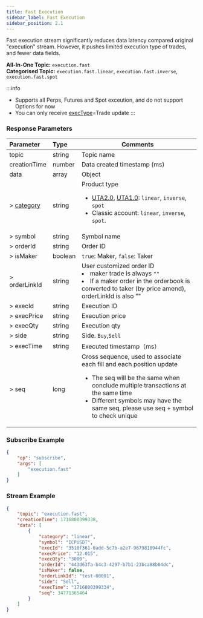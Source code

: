 ```yaml
---
title: Fast Execution
sidebar_label: Fast Execution
sidebar_position: 2.1
---
```


Fast execution stream significantly reduces data latency compared original "execution" stream. However, it pushes limited 
execution type of trades, and fewer data fields.

**All-In-One Topic:** `execution.fast`<br/>
**Categorised Topic:** `execution.fast.linear`, `execution.fast.inverse`, `execution.fast.spot`<br/>

:::info
* Supports all Perps, Futures and Spot exceution, and do not support Options for now
* You can only receive [execType](../../enum#exectype)=Trade update
:::

### Response Parameters
| Parameter | Type | Comments|
|:----- |:-----|----- |
|topic |string |Topic name |
|creationTime |number |Data created timestamp (ms) |
|data |array |Object |
|> [category](../../enum#category) | string  | Product type <ul><li>[UTA2.0](../../acct-mode#uta-20), [UTA1.0](../../acct-mode#uta-10): `linear`, `inverse`, `spot`</li><li>Classic account: `linear`, `inverse`, `spot`.</li></ul>|
|> symbol |string   |Symbol name |
|> orderId |string |Order ID |
|> isMaker |boolean |`true`: Maker, `false`: Taker |
|> orderLinkId |string |User customized order ID <li>maker trade is always `""`</li><li>If a maker order in the orderbook is converted to taker (by price amend), orderLinkId is also ""</li> |
|> execId |string |Execution ID |
|> execPrice |string |Execution price |
|> execQty |string |Execution qty |
|> side |string |Side. `Buy`,`Sell` |
|> execTime |string |Executed timestamp（ms） |
|> seq |long |Cross sequence, used to associate each fill and each position update<ul><li>The seq will be the same when conclude multiple transactions at the same time</li><li>Different symbols may have the same seq, please use seq + symbol to check unique</li></ul>|

### Subscribe Example
```json
{
    "op": "subscribe",
    "args": [
        "execution.fast"
    ]
}
```

### Stream Example

```json
{
    "topic": "execution.fast",
    "creationTime": 1716800399338,
    "data": [
        {
            "category": "linear",
            "symbol": "ICPUSDT",
            "execId": "3510f361-0add-5c7b-a2e7-9679810944fc",
            "execPrice": "12.015",
            "execQty": "3000",
            "orderId": "443d63fa-b4c3-4297-b7b1-23bca88b04dc",
            "isMaker": false,
            "orderLinkId": "test-00001",
            "side": "Sell",
            "execTime": "1716800399334",
            "seq": 34771365464
        }
    ]
}
```
